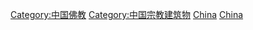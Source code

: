 [[Category:中国佛教|Category:中国佛教]]
[[Category:中国宗教建筑物|Category:中国宗教建筑物]]
[[Category:亞洲佛教建築物|China]]
[[Category:各国佛教建筑物|China]]